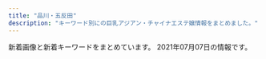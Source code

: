 ```yaml
---
title: "品川・五反田"
description: "キーワード別にの巨乳アジアン・チャイナエステ嬢情報をまとめました。"
---
```


新着画像と新着キーワードをまとめています。
2021年07月07日の情報です。

<DmmAffiliateIns />
<KeywordTable
  shops={
    [
    {
        "url": "https://i-house.aoaoeo.com/",
        "img_links": [],
        "station": "JR\u4e94\u53cd\u7530\u99c5\u897f\u53e3",
        "name": "\u7652\u3057\u30cf\u30a6\u30b9",
        "keywords": {}
    },
    {
        "name": "\u4e94\u53cd\u7530\u30e1\u30c7\u30a3\u30ab\u30eb\u30a8\u30f3",
        "url": "http://gotanda.pepper.jp/",
        "station": "JR\u4e94\u53cd\u7530\u99c5\u897f\u53e3",
        "keywords": {},
        "img_links": [
            "http://gotanda.pepper.jp/m173.jpg",
            "http://gotanda.pepper.jp/20151109231038834554.jpg",
            "http://gotanda.pepper.jp/m049.png",
            "http://gotanda.pepper.jp/gotanda001.jpg",
            "http://gotanda.pepper.jp/1-01.png",
            "http://gotanda.pepper.jp/m048.png",
            "http://gotanda.pepper.jp/m02272.jpg"
        ]
    },
    {
        "keywords": {
            "C": 13
        },
        "img_links": [
            "http://www.es-yuduki.com/css/nav/nav-004.jpg",
            "http://www.es-yuduki.com/css/nav/change-007.jpg",
            "http://www.es-yuduki.com/css/staff03.jpg",
            "http://www.es-yuduki.com/css/kanban.jpg",
            "http://www.es-yuduki.com/css/nav/change-0003.jpg",
            "http://www.es-yuduki.com/css/main-top05.png",
            "http://www.es-yuduki.com/css/progress07.jpg",
            "http://www.es-yuduki.com/css/staff01.jpg",
            "http://www.es-yuduki.com/css/progress03.jpg",
            "http://www.es-yuduki.com/css/head.jpg",
            "http://www.es-yuduki.com/css/progress08.jpg",
            "http://www.es-yuduki.com/css/progress05.jpg",
            "http://www.es-yuduki.com/css/nav/nav-0003.jpg",
            "http://www.es-yuduki.com/css/nav/nav-006.jpg",
            "http://www.es-yuduki.com/css/coupon003.jpg",
            "http://www.es-yuduki.com/css/nav/nav-002.jpg",
            "http://www.es-yuduki.com/css/progress06.jpg",
            "http://www.es-yuduki.com/css/staff02-b.jpg",
            "http://www.es-yuduki.com/css/staff00.jpg",
            "http://www.es-yuduki.com/css/progress01.jpg",
            "http://www.es-yuduki.com/css/progress02.jpg",
            "http://www.es-yuduki.com/css/nav/change-002.jpg",
            "http://www.es-yuduki.com/css/staff03-b.jpg",
            "http://www.es-yuduki.com/css/staff02.jpg",
            "http://www.es-yuduki.com/css/progress04.jpg",
            "http://www.es-yuduki.com/css/nav/nav-007.jpg",
            "http://www.es-yuduki.com/css/nav/change-005.jpg",
            "http://www.es-yuduki.com/css/nav/nav-001.jpg",
            "http://www.es-yuduki.com/css/staff01-b.jpg",
            "http://www.es-yuduki.com/css/nav/change-001.jpg",
            "http://www.es-yuduki.com/css/nav/change-004.jpg",
            "http://www.es-yuduki.com/css/nav/change-006.jpg",
            "http://www.es-yuduki.com/css/nav/nav-005.jpg"
        ],
        "name": "\u30de\u30c3\u30b5\u30fc\u30b8\u306e\u5915\u6708",
        "url": "http://www.es-yuduki.com/",
        "station": "JR\u4e94\u53cd\u7530\u99c5"
    },
    {
        "url": "http://lacure.link/",
        "img_links": [],
        "station": "\u6238\u8d8a\u9280\u5ea7\u99c5",
        "name": "\u30e9\u30ad\u30e5\u30a2",
        "keywords": {}
    },
    {
        "name": "\u3072\u307e\u308f\u308a",
        "station": "JR\u4e94\u53cd\u7530\u99c5\u6771\u53e3",
        "keywords": {
            "C": 8
        },
        "img_links": [
            "http://www.kenkou-house.info/img/bottmo-ritght.png",
            "http://www.kenkou-house.info/img/s16.jpg",
            "http://www.kenkou-house.info/img/m6.png",
            "http://www.kenkou-house.info/img/Himawari_88_31.png",
            "http://www.kenkou-house.info/img/s7.jpg",
            "http://www.kenkou-house.info/img/play.png",
            "http://www.kenkou-house.info/img/m1.png",
            "http://www.kenkou-house.info/img/s17.jpg",
            "http://www.kenkou-house.info/img/m7.png",
            "http://www.kenkou-house.info/img/m8.png",
            "http://www.kenkou-house.info/img/s21.jpg",
            "http://www.kenkou-house.info/img/bottmo-left.png",
            "http://www.kenkou-house.info/img/s14.jpg",
            "http://www.kenkou-house.info/img/s22.jpg",
            "http://www.kenkou-house.info/img/m4.png",
            "http://www.kenkou-house.info/img/s4.jpg",
            "http://www.kenkou-house.info/img/body-.png",
            "http://www.kenkou-house.info/img/m3.png",
            "http://www.kenkou-house.info/img/s12.jpg",
            "http://www.kenkou-house.info/img/s11.jpg",
            "http://www.kenkou-house.info/img/s.png",
            "http://www.kenkou-house.info/img/Himawari_160_45.png",
            "http://www.kenkou-house.info/img/Himawari_468_60.png",
            "http://www.kenkou-house.info/img/s1.jpg",
            "http://www.kenkou-house.info/img/s20.jpg",
            "http://www.kenkou-house.info/img/s61.jpg",
            "http://www.kenkou-house.info/img/s13.jpg",
            "http://www.kenkou-house.info/img/m2.png",
            "http://www.kenkou-house.info/img/s33.jpg",
            "http://www.kenkou-house.info/img/s15.jpg",
            "http://www.kenkou-house.info/img/m5.png",
            "http://www.kenkou-house.info/img/Himawari_200_40.png",
            "http://www.kenkou-house.info/img/door.png",
            "http://www.kenkou-house.info/img/s91.jpg",
            "http://www.kenkou-house.info/img/head.png"
        ],
        "url": "http://www.kenkou-house.info/"
    },
    {
        "station": "\u6238\u8d8a\u9280\u5ea7\u99c5",
        "name": "\u7652\u3057\u306e\u30d9\u30d3\u30fc",
        "img_links": [
            "https://www.healing-baby.work/images/head.jpg",
            "https://www.healing-baby.work/img/hana1.jpg",
            "https://www.healing-baby.work/images/ais.png",
            "https://www.healing-baby.work/images/tel.jpg",
            "https://www.healing-baby.work/images/line.png",
            "https://www.healing-baby.work/images/interior_t.jpg",
            "https://www.healing-baby.work/images/staff_t.jpg",
            "https://www.healing-baby.work/images/sys.png",
            "https://www.healing-baby.work/img/riri1.jpg",
            "https://www.healing-baby.work/img/sizuka1.jpg",
            "https://www.healing-baby.work/images/news.jpg",
            "https://www.healing-baby.work/img/mimi1.jpg",
            "https://www.healing-baby.work/img/momo1.jpg",
            "https://www.healing-baby.work/images/5.jpg",
            "https://www.healing-baby.work/images/6.jpg",
            "https://www.healing-baby.work/images/2.jpg",
            "https://www.healing-baby.work/images/int1.png",
            "https://www.healing-baby.work/img/eri1.jpg",
            "https://www.healing-baby.work/img/naha1.jpg",
            "https://www.healing-baby.work/images/7.jpg",
            "https://www.healing-baby.work/images/mobile.jpg",
            "https://www.healing-baby.work/images/1.jpg",
            "https://www.healing-baby.work/images/newface.png",
            "https://www.healing-baby.work/images/3.jpg",
            "https://www.healing-baby.work/images/4.jpg"
        ],
        "keywords": {},
        "url": "https://www.healing-baby.work/"
    },
    {
        "station": "JR\u54c1\u5ddd\u99c5\u9ad8\u8f2a\u53e3",
        "url": "http://www.kouroku-este.com/",
        "name": "\u5eb7\u7984",
        "img_links": [
            "http://www.kouroku-este.com/img/system/service02.jpg",
            "http://www.kouroku-este.com/img/staff/aaa/aaa1.jpg",
            "http://www.kouroku-este.com/img/staff/ccc/ccc1.jpg",
            "http://www.kouroku-este.com/img/staff/ccc/ccc2.jpg",
            "http://www.kouroku-este.com/img/staff/bbb/bbb1.jpg",
            "http://www.kouroku-este.com/img/menu/info_r.jpg",
            "http://www.kouroku-este.com/img/staff/ggg/ggg1.jpg",
            "http://www.kouroku-este.com/img/staff/fff/s-fff1.jpg",
            "http://www.kouroku-este.com/img/staff/fff/s-fff2.jpg",
            "http://www.kouroku-este.com/img/staff/eee/s-eee2.jpg",
            "http://www.kouroku-este.com/img/staff/eee/s-eee1.jpg",
            "http://www.kouroku-este.com/img/staff/aaa/aaa2.jpg",
            "http://www.kouroku-este.com/img/top/listmark1.png",
            "http://www.kouroku-este.com/img/system/service01.jpg"
        ],
        "keywords": {
            "C": 15
        }
    },
    {
        "name": "\u6708\u306e\u548c",
        "url": "https://tsukiwa.info/",
        "station": "JR\u4e94\u53cd\u7530\u99c5\u897f\u53e3",
        "img_links": [
            "https://tsukiwa.info/img/bar_gallery.png",
            "https://tsukiwa.info/img/staff/DB16BCF2-AF7E-404D-9FB5-9A45BE961351.jpeg",
            "https://tsukiwa.info/img/staff/rumi02.jpg",
            "https://tsukiwa.info/img/event/camp03.jpg",
            "https://tsukiwa.info/img/staff/mimi01.jpg",
            "https://tsukiwa.info/img/top_map.jpg",
            "https://tsukiwa.info/img/staff/909C372F-1613-4B7E-89C8-1A527D79FCC6.jpeg",
            "https://tsukiwa.info/img/bar_top1.png",
            "https://tsukiwa.info/img/staff_top/20201219_1.jpg",
            "https://tsukiwa.info/img/staff/yuna01.jpg",
            "https://tsukiwa.info/img/staff/mimi20202.jpg",
            "https://tsukiwa.info/img/staff/rumi04.jpg",
            "https://tsukiwa.info/img/staff/aya2101.jpg",
            "https://tsukiwa.info/img/staff/A8BAF789-BD2B-4E7F-AB8A-224A2961B605.jpeg",
            "https://tsukiwa.info/img/news1.png",
            "https://tsukiwa.info/img/pickupGirl.png",
            "https://tsukiwa.info/img/news3.png",
            "https://tsukiwa.info/img/staff/koko3.jpg",
            "https://tsukiwa.info/img/bar_staff.png",
            "https://www.a-side.com/ad/koko/include/banner/koko_200x40.png",
            "https://tsukiwa.info/img/staff/no_image.jpg",
            "https://tsukiwa.info/img/staff/rena04.jpg",
            "https://tsukiwa.info/img/akusesu-top0.jpg",
            "https://tsukiwa.info/img/bar_profile.png",
            "https://tsukiwa.info/img/staff_top/20201219_2.jpg",
            "https://tsukiwa.info/img/staff/25D27B66-E3AF-40C0-8FCC-46E9F266B409.jpeg",
            "https://tsukiwa.info/img/staff/222BADE2-61AA-4B66-91BD-3D9941250C4D.jpeg",
            "https://tsukiwa.info/img/staff/ruru1.jpg"
        ],
        "keywords": {}
    },
    {
        "img_links": [
            "http://www.relax-cs.com/ncss/nav/nav-001.jpg",
            "http://www.relax-cs.com/ncss/staff03-b.jpg",
            "http://www.relax-cs.com/ncss/nav/nav-002.jpg",
            "http://www.relax-cs.com/ncss/top00001.jpg",
            "http://www.relax-cs.com/ncss/staff0401.jpg",
            "http://www.relax-cs.com/ncss/top02-left.jpg",
            "http://www.relax-cs.com/ncss/staff004-a.jpg",
            "http://www.relax-cs.com/ncss/nav/nav-003.jpg",
            "http://www.relax-cs.com/ncss/nav/nav-006.jpg",
            "http://www.relax-cs.com/ncss/top03.jpg",
            "http://www.relax-cs.com/ncss/nav/nav-004.jpg",
            "http://www.relax-cs.com/ncss/nav/nav-005.jpg",
            "http://www.relax-cs.com/ncss/staff03-a.jpg",
            "http://www.relax-cs.com/ncss/tel.png"
        ],
        "keywords": {},
        "url": "http://www.relax-cs.com/",
        "name": "\u30ea\u30e9\u30af\u30bc\u30fc\u30b7\u30e7\u30f3\u862d",
        "station": "JR\u4e94\u53cd\u7530\u99c5\u897f\u53e3"
    },
    {
        "keywords": {
            "87": 24,
            "86": 14,
            "D": 20,
            "C": 25,
            "\u4e73": 4
        },
        "station": "JR\u4e94\u53cd\u7530\u99c5\u6771\u53e3",
        "img_links": [
            "http://www.estetonbo.com/upload/girl/img03/img1_0019.jpg",
            "http://www.estetonbo.com/upload/girl/img05/img1_0011.jpg",
            "http://www.estetonbo.com/img/tit_rank.jpg",
            "http://www.estetonbo.com/img/tit_staff.jpg",
            "http://www.estetonbo.com/upload/girl/img01/img1_0023.jpg",
            "http://www.estetonbo.com/upload/girl/img03/img1_0023.jpg",
            "http://www.estetonbo.com/upload/girl/img01/img1_0011.jpg",
            "http://www.estetonbo.com/img/lineyoko.jpg",
            "http://www.estetonbo.com/upload/girl/img05/img1_0022.jpg",
            "http://www.estetonbo.com/img/main_top.jpg",
            "http://www.estetonbo.com/upload/girl/img03/img1_0004.jpg",
            "http://www.estetonbo.com/upload/girl/img01/img1_0022.jpg",
            "http://www.estetonbo.com/upload/girl/img05/img1_0019.jpg",
            "http://www.estetonbo.com/upload/girl/img01/img1_0012.jpg",
            "http://www.estetonbo.com/img/tit_news.jpg",
            "http://www.estetonbo.com/img/pro_tit_age.jpg",
            "http://www.estetonbo.com/upload/girl/img03/img1_0012.jpg",
            "http://www.estetonbo.com/upload/girl/img01/img1_0004.jpg",
            "http://www.estetonbo.com/img/pro_tit_name.jpg",
            "http://www.estetonbo.com/upload/girl/img01/img1_0019.jpg",
            "http://www.estetonbo.com/upload/girl/img05/img1_0012.jpg",
            "http://www.estetonbo.com/img/pro_modoru.jpg",
            "http://www.estetonbo.com/img/qr_img.jpg",
            "http://www.estetonbo.com/img/qr_150.jpg",
            "http://www.estetonbo.com/upload/girl/img04/img1_0011.jpg",
            "http://www.estetonbo.com/upload/girl/img05/img1_0004.jpg",
            "http://www.estetonbo.com/img/tit_profile.jpg",
            "http://www.estetonbo.com/img/pro_tit_size.jpg",
            "http://www.estetonbo.com/upload/girl/img03/img1_0022.jpg",
            "http://www.estetonbo.com/upload/girl/img03/img1_0011.jpg",
            "http://www.estetonbo.com/img/tit_newface.jpg",
            "http://www.estetonbo.com/upload/girl/img05/img1_0023.jpg",
            "http://www.estetonbo.com/img/rank_img.jpg"
        ],
        "url": "http://www.estetonbo.com/",
        "name": "\u30c8\u30f3\u30dc"
    },
    {
        "url": "https://hanagoromo.tyo.cm/",
        "keywords": {},
        "station": "JR\u4e94\u53cd\u7530\u99c5",
        "img_links": [],
        "name": "\u82b1\u8863"
    },
    {
        "name": "\u8299\u84c9\uff5e\u30d5\u30e8\u30a6\uff5e",
        "img_links": [
            "http://www.relax-fuyou.info/i/img/st181.jpg",
            "http://www.relax-fuyou.info/img/st1.jpg",
            "http://www.relax-fuyou.info/img/top.jpg",
            "http://www.relax-fuyou.info/img/st181.jpg",
            "http://www.relax-fuyou.info/i/img/st191.jpg",
            "http://www.relax-fuyou.info/img/st141.jpg",
            "http://www.relax-fuyou.info/img/sta8.jpg",
            "http://www.relax-fuyou.info/i/img/st11.jpg",
            "http://www.relax-fuyou.info/img/st17.jpg",
            "http://www.relax-fuyou.info/img/st171.jpg",
            "http://www.relax-fuyou.info/i/img/st5.jpg",
            "http://www.relax-fuyou.info/i/img/st8.jpg",
            "http://www.relax-fuyou.info/i/img/r1.jpg",
            "http://www.relax-fuyou.info/img/st8.jpg",
            "http://www.relax-fuyou.info/img/sta15.jpg",
            "http://www.relax-fuyou.info/i/img/st160.jpg",
            "http://www.relax-fuyou.info/img/sta16.jpg",
            "http://www.relax-fuyou.info/i/img/r3.jpg",
            "http://www.relax-fuyou.info/img/st161.jpg",
            "http://www.relax-fuyou.info/i/img/st110.jpg",
            "http://www.relax-fuyou.info/img/st72.jpg",
            "http://www.relax-fuyou.info/i/img/st140.jpg",
            "http://www.relax-fuyou.info/img/r9.jpg",
            "http://www.relax-fuyou.info/img/st42.jpg",
            "http://www.relax-fuyou.info/img/st191.jpg",
            "http://www.relax-fuyou.info/img/st160.jpg",
            "http://www.relax-fuyou.info/img/st150.jpg",
            "http://www.relax-fuyou.info/img/st11.jpg",
            "http://www.relax-fuyou.info/img/sta18.jpg",
            "http://www.relax-fuyou.info/img/sta20.jpg",
            "http://www.relax-fuyou.info/i/img/st42.jpg",
            "http://www.relax-fuyou.info/img/st41.jpg",
            "http://www.relax-fuyou.info/img/st5.jpg",
            "http://www.relax-fuyou.info/i/img/top.jpg",
            "http://www.relax-fuyou.info/i/img/sta20.jpg",
            "http://www.relax-fuyou.info/img/sta17.jpg",
            "http://www.relax-fuyou.info/img/st7.jpg",
            "http://www.relax-fuyou.info/img/st201.jpg",
            "http://www.relax-fuyou.info/i/img/st201.jpg",
            "http://www.relax-fuyou.info/img/st140.jpg",
            "http://www.relax-fuyou.info/img/st10.jpg",
            "http://www.relax-fuyou.info/i/img/r2.jpg",
            "http://www.relax-fuyou.info/img/st110.jpg",
            "http://www.relax-fuyou.info/i/img/st10.jpg",
            "http://www.relax-fuyou.info/img/sta5.jpg",
            "http://www.relax-fuyou.info/img/sta1.jpg",
            "http://www.relax-fuyou.info/img/sta19.jpg",
            "http://www.relax-fuyou.info/i/img/st17.jpg",
            "http://www.relax-fuyou.info/img/st71.jpg",
            "http://www.relax-fuyou.info/i/img/st9.jpg"
        ],
        "station": "JR\u4e94\u53cd\u7530\u99c5\u6771\u53e3",
        "url": "http://www.relax-fuyou.info/",
        "keywords": {
            "84": 5,
            "G": 1,
            "C": 3,
            "E": 5,
            "D": 5,
            "86": 2,
            "90": 2,
            "87": 2,
            "88": 3
        }
    },
    {
        "url": "http://es-mirei.com/",
        "keywords": {
            "85": 2,
            "88": 2,
            "E": 8,
            "86": 2,
            "87": 4
        },
        "img_links": [
            "http://es-mirei.com/images/store/02.jpg",
            "http://es-mirei.com/staffPhoto/s20170911152129.jpg",
            "http://es-mirei.com/staffPhoto/b20170728165256.jpg",
            "http://es-mirei.com/staffPhoto/s20170728165302.jpg",
            "http://es-mirei.com/staffPhoto/s20170908125528.jpg",
            "http://es-mirei.com/staffPhoto/s20170728165536.jpg",
            "http://es-mirei.com/staffPhoto/b20170911152114.jpg",
            "http://es-mirei.com/staffPhoto/s20180209180323.jpg",
            "http://es-mirei.com/staffPhoto/b20180209180323.jpg",
            "http://es-mirei.com/images/store/04.jpg",
            "http://es-mirei.com/staffPhoto/s20170911152114.jpg",
            "http://es-mirei.com/images/store/05.jpg",
            "http://es-mirei.com/images/s3Slider1Images/01.jpg",
            "http://es-mirei.com/images/store/06.jpg",
            "http://es-mirei.com/staffPhoto/b20170908125528.jpg",
            "http://es-mirei.com/images/s3Slider1Images/03.jpg",
            "http://es-mirei.com/staffPhoto/b20170728165302.jpg",
            "http://es-mirei.com/images/returnStaffBtn.png",
            "http://es-mirei.com/images/s3Slider1Images/02.jpg",
            "http://es-mirei.com/images/store/01.jpg",
            "http://es-mirei.com/staffPhoto/b20170728165536.jpg",
            "http://es-mirei.com/staffPhoto/b20170911152129.jpg",
            "http://es-mirei.com/staffPhoto/b20180613122502.jpg",
            "http://es-mirei.com/staffPhoto/s20180613122502.jpg",
            "http://es-mirei.com/images/noImg.jpg",
            "http://es-mirei.com/staffPhoto/s20170728165256.jpg",
            "http://es-mirei.com/images/store/03.jpg"
        ],
        "name": "\u7f8e\u4f36",
        "station": "JR\u4e94\u53cd\u7530\u99c5\u897f\u53e3"
    },
    {
        "name": "\u7d2b\u306e\u8776",
        "url": "http://p-fly.work/",
        "img_links": [
            "http://p-fly.work/staff/yuki.jpg",
            "http://p-fly.work/images/interior_t.png",
            "http://p-fly.work/images/15.jpg",
            "http://p-fly.work/images/9.jpg",
            "http://p-fly.work/images/line.png",
            "http://p-fly.work/images/ac1.jpg",
            "http://p-fly.work/images/13.jpg",
            "http://p-fly.work/images/b2.jpg",
            "http://p-fly.work/img/koko1.jpg",
            "http://p-fly.work/images/sys1.jpg",
            "http://p-fly.work/images/int1.jpg",
            "http://p-fly.work/images/mobile.jpg",
            "http://p-fly.work/img/mai1.jpg",
            "http://p-fly.work/images/int2.png",
            "http://p-fly.work/images/head.png",
            "http://p-fly.work/images/10.jpg",
            "http://p-fly.work/staff/anna.jpg",
            "http://p-fly.work/images/news.jpg",
            "http://p-fly.work/staff/eri.jpg",
            "http://p-fly.work/images/tr.jpg",
            "http://p-fly.work/images/sys2.jpg",
            "http://p-fly.work/images/sys3.jpg",
            "http://p-fly.work/images/12.jpg",
            "http://p-fly.work/images/1.jpg",
            "http://p-fly.work/img/eri1.jpg",
            "http://p-fly.work/images/sys4.png",
            "http://p-fly.work/images/staff_t.png",
            "http://p-fly.work/img/yuki1.jpg",
            "http://p-fly.work/staff/sara.jpg",
            "http://p-fly.work/img/anna1.jpg",
            "http://p-fly.work/staff/koko.jpg",
            "http://p-fly.work/images/b3.jpg",
            "http://p-fly.work/images/b1.jpg",
            "http://p-fly.work/staff/mai.jpg",
            "http://p-fly.work/img/sara1.jpg"
        ],
        "keywords": {},
        "station": "JR\u4e94\u53cd\u7530\u99c5\u897f\u53e3"
    }
]
}
/>
<DmmAffiliateScript />
